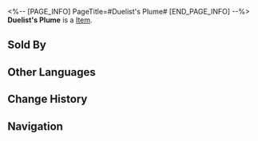 <%-- [PAGE_INFO]
PageTitle=#Duelist's Plume#
[END_PAGE_INFO] --%>
{{Item Infobox
|title       = Duelist's Plume
|id          = 408617
|image       = Item Duelist's Plume.png
|type        = 
|invCategory = Consumables
|rarity      = 3
|effect      = Upon use, increases all allies' ATK by 40% for the next battle. Upon entering battle, randomly increases the chance for 1 character to be attacked by enemies greatly.
|description = Wearing a hat adorned with vibrant feathers might be too flamboyant for everyday wear, but some individuals enjoy being the center of attention, even if only for a moment.
|source1     = Dreamjoy Fashion Store
}}
{{Description|1=''"All eyes, on me!"''}}
'''Duelist's Plume''' is a [[Item]].

==Sold By==
{{Shop Availability}}

==Other Languages==
{{Other Languages
|en   = Duelist's Plume
|zhs  = 决斗翎羽
|zht  = 決鬥翎羽
|ja   = 決闘の羽
|ko   = 결투 깃털
|es   = Pluma del duelista
|fr   = Plume de duelliste
|ru   = Перо дуэлянта
|th   = Duelist's Plume
|vi   = Lông Vũ Quyết Đấu
|de   = Duellfeder
|id   = Duelist's Plume
|pt   = Pluma de Duelista
}}

==Change History==
{{Change History|2.0}}

==Navigation==
{{Consumable Navbox}}